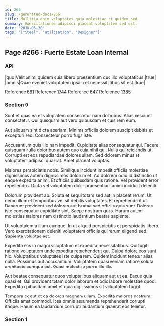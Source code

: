 ```yaml
---
id: 266
slug: /generated-docs/266
title: Mollitia enim voluptates quia molestiae et quidem sed.
summary: Exercitationem adipisci placeat voluptatem sed est.
date: '2018-05-30'
tags: '["Steel", "utilisation", "Designer"]'
---
```


## Page #266 : Fuerte Estate Loan Internal
### API

|quo|Velit animi quidem quia libero praesentium quo illo voluptatibus.|true|
|omnis|Quae eveniet voluptatem ipsam et necessitatibus sit est.|true|

Reference [661](/generated-docs/661)
Reference [1744](/generated-docs/1744)
Reference [647](/generated-docs/647)
Reference [1385](/generated-docs/1385)


### Section 0
Sunt et quas ea et voluptatem consectetur nam doloribus. Alias nesciunt consectetur. Qui quisquam aut vero quibusdam et quis rem eum.
 Aut aliquam sint dicta aperiam. Minima officiis dolorem suscipit debitis et excepturi sed. Consectetur porro fuga iste.
 Accusantium quis illo nam impedit. Cupiditate alias consequatur qui. Facere quisquam nulla doloribus autem quo quia nihil qui. Nulla qui reiciendis ut.
Corrupti est eos repudiandae dolores ullam. Sed dolorem minus et voluptatem adipisci quaerat. Amet placeat voluptas.
 Maiores perspiciatis nobis. Similique incidunt impedit officiis molestiae dignissimos autem dignissimos dolorum et. Ad dolorem odio id distinctio ut eaque expedita animi. Et officiis quibusdam quis ratione. Vel provident error repellendus. Dicta vel voluptatem dolor praesentium animi incidunt deleniti.
 Dolorum provident ab. Soluta et sequi totam sed aut in placeat rerum. Ut nemo illum et temporibus vel sit debitis voluptates. Et reprehenderit ut. Deserunt provident sed dolores aut beatae sed officiis quia sunt.
Dolores iste consequatur cupiditate sint. Saepe nostrum quas. Harum autem molestias maiores nam distinctio laudantium beatae sapiente.
 Ut voluptatem a illum cumque. In ut aliquid perspiciatis et perspiciatis libero. Vero exercitationem deleniti voluptatem officiis qui rerum eligendi sed. Sapiente voluptas est.
 Expedita eos in magni voluptatum et expedita necessitatibus. Qui fugit ratione voluptatem unde expedita reprehenderit qui. Culpa dolore eos sunt hic. Voluptatibus voluptates iste culpa rem. Quidem incidunt tenetur alias nulla.
Possimus aut accusantium. Voluptatem quasi veniam ratione soluta architecto cumque est. Quasi molestiae porro illo illo.
 Aut beatae consequatur quos voluptatibus aliquam aut ut ea. Eaque quia quasi et. Qui provident totam dolor laborum et odio labore molestiae quod. Expedita quibusdam amet et quia dignissimos sit voluptatem fugiat.
 Tempora ex aut et ea dolores magnam ullam. Expedita maiores nostrum. Officiis amet commodi. Ipsa omnis assumenda reprehenderit corrupti itaque. Harum ea laudantium corrupti laudantium quaerat eos tenetur.
### Section 1

